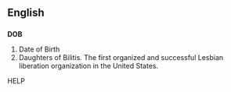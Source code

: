 {{also|dob}}
==English==

==={{initialism}}===
'''DOB'''

# Date of Birth
# Daughters of Bilitis. The first organized and successful Lesbian liberation organization in the United States.

HELP